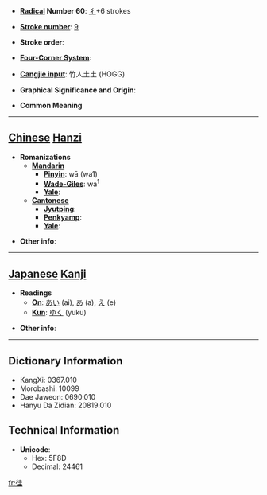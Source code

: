 * '''[[Wiktionary:Chinese radical index| Radical]] Number 60''': [[Wiktionary:Chinese radical index 彳|彳]]+6 strokes

* '''[[Wiktionary:Chinese total strokes index|Stroke number]]''': [[Wiktionary:Chinese total strokes index 9|9]]

* '''Stroke order''': 

* '''[[Wiktionary:Chinese four corner index|Four-Corner System]]''': 

* '''[[Wiktionary:Chinese Cangjie index|Cangjie input]]''': 竹人土土 (HOGG)

* '''Graphical Significance and Origin''': 

* '''Common Meaning'''

----

== [[Chinese]] [[Hanzi]] ==

* '''Romanizations'''
** '''[[Mandarin]]'''
*** '''[[Pinyin]]''': wā (wa1)
*** '''[[Wade-Giles]]''': wa<sup>1</sup>
*** '''[[Yale]]''': 
** '''[[Cantonese]]'''
*** '''[[Jyutping]]''':
*** '''[[Penkyamp]]''': 
*** '''[[Yale]]''': 

* '''Other info''': 

----

== [[Japanese]] [[Kanji]] ==

* '''Readings'''
** '''[[On]]''': [[あい]] (ai), [[あ]] (a), [[え]] (e)
** '''[[Kun]]''': [[ゆく]] (yuku)

* '''Other info''':  

----

== Dictionary Information ==

* KangXi: 0367.010
* Morobashi: 10099
* Dae Jaweon: 0690.010
* Hanyu Da Zidian: 20819.010

== Technical Information ==

* '''Unicode''':
** Hex: 5F8D
** Decimal: 24461

[[fr:徍]]